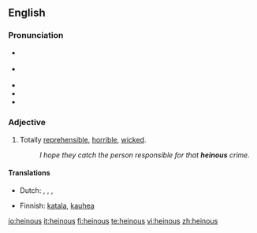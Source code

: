 ==English==

===Pronunciation===
* {{a|RP}} {{IPA|/ˈheɪnəs/|/ˈhiːnəs/}}
* {{a|US}} {{IPA|/ˈheɪnəs/}}
* {{audio|en-uk-heinous.ogg|Audio (UK)}}
* {{audio|en-us-heinous.ogg|Audio (US)}}
* {{rhymes|eɪnəs}}

===Adjective===
{{en-adj|more}}

# Totally [[reprehensible]], [[horrible]], [[wicked]].
#: ''I hope they catch the person responsible for that '''heinous''' crime.''

====Translations====
{{trans-top|horrible}}
*Dutch: {{t|nl|afschuwelijk}}, {{t|nl|afgrijselijk}}, {{t|nl|afschrikwekkend}}, {{t-|nl|verschrikkelijk}}
{{trans-mid}}
*Finnish: [[katala]], [[kauhea]]
{{trans-bottom}}

[[io:heinous]]
[[it:heinous]]
[[fi:heinous]]
[[te:heinous]]
[[vi:heinous]]
[[zh:heinous]]